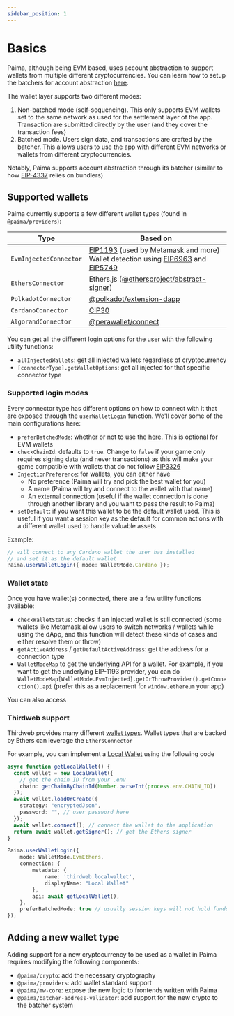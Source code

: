 ```yaml
---
sidebar_position: 1
---
```


# Basics

Paima, although being EVM based, uses account abstraction to support wallets from multiple different cryptocurrencies. You can learn how to setup the batchers for account abstraction [here](../../1-setup/5-paima-bacher.md).

The wallet layer supports two different modes:

1. Non-batched mode (self-sequencing). This only supports EVM wallets set to the same network as used for the settlement layer of the app. Transaction are submitted directly by the user (and they cover the transaction fees)
2. Batched mode. Users sign data, and transactions are crafted by the batcher. This allows users to use the app with different EVM networks or wallets from different cryptocurrencies.

Notably, Paima supports account abstraction through its batcher (similar to how [EIP-4337](https://eips.ethereum.org/EIPS/eip-4337) relies on bundlers)

## Supported wallets

Paima currently supports a few different wallet types (found in `@paima/providers`):

| Type                   | Based on                                                                                                                                                                                                              |
| ---------------------- | --------------------------------------------------------------------------------------------------------------------------------------------------------------------------------------------------------------------- |
| `EvmInjectedConnector` | [EIP1193](https://eips.ethereum.org/EIPS/eip-1193) (used by Metamask and more)<br /> Wallet detection using [EIP6963](https://eips.ethereum.org/EIPS/eip-6963) and [EIP5749](https://eips.ethereum.org/EIPS/eip-5749) |
| `EthersConnector`      | Ethers.js ([@ethersproject/abstract-signer](https://www.npmjs.com/package/@ethersproject/abstract-signer))                                                                                                            |
| `PolkadotConnector`    | [@polkadot/extension-dapp](https://www.npmjs.com/package/@polkadot/extension-dapp)                                                                                                                                    |
| `CardanoConnector`     | [CIP30](https://cips.cardano.org/cips/cip30)                                                                                                                                                                          |
| `AlgorandConnector`    | [@perawallet/connect](https://www.npmjs.com/package/@perawallet/connect)                                                                                                                                              |

You can get all the different login options for the user with the following utility functions:

- `allInjectedWallets`: get all injected wallets regardless of cryptocurrency
- `[connectorType].getWalletOptions`: get all injected for that specific connector type

### Supported login modes

Every connector type has different options on how to connect with it that are exposed through the `userWalletLogin` function. We'll cover some of the main configurations here:

- `preferBatchedMode`: whether or not to use the [here](../../1-setup/5-paima-bacher.md). This is optional for EVM wallets
- `checkChainId`: defaults to `true`. Change to `false` if your game only requires signing data (and never transactions) as this will make your game compatible with wallets that do not follow [EIP3326](https://eips.ethereum.org/EIPS/eip-3326)
- `InjectionPreference`: for wallets, you can either have
    - No preference (Paima will try and pick the best wallet for you)
    - A name (Paima will try and connect to the wallet with that name)
    - An external connection (useful if the wallet connection is done through another library and you want to pass the result to Paima)
- `setDefault`: if you want this wallet to be the default wallet used. This is useful if you want a session key as the default for common actions with a different wallet used to handle valuable assets

Example:
```typescript
// will connect to any Cardano wallet the user has installed
// and set it as the default wallet
Paima.userWalletLogin({ mode: WalletMode.Cardano });
```

### Wallet state

Once you have wallet(s) connected, there are a few utility functions available:

- `checkWalletStatus`: checks if an injected wallet is still connected (some wallets like Metamask allow users to switch networks / wallets while using the dApp, and this function will detect these kinds of cases and either resolve them or throw)
- `getActiveAddress` / `getDefaultActiveAddress`: get the address for a connection type
- `WalletModeMap` to get the underlying API for a wallet. For example, if you want to get the underlying EIP-1193 provider, you can do `WalletModeMap[WalletMode.EvmInjected].getOrThrowProvider().getConnection().api` (prefer this as a replacement for `window.ethereum` your app)

You can also access 
### Thirdweb support

Thirdweb provides many different [wallet types](https://portal.thirdweb.com/wallet/). Wallet types that are backed by Ethers can leverage the `EthersConnector`

For example, you can implement a [Local Wallet](https://portal.thirdweb.com/wallet/local-wallet) using the following code

```typescript
async function getLocalWallet() {
  const wallet = new LocalWallet({
    // get the chain ID from your .env
    chain: getChainByChainId(Number.parseInt(process.env.CHAIN_ID))
  });
  await wallet.loadOrCreate({
    strategy: "encryptedJson",
    password: "", // user password here
  });
  await wallet.connect(); // connect the wallet to the application
  return await wallet.getSigner(); // get the Ethers signer
}

Paima.userWalletLogin({
    mode: WalletMode.EvmEthers,
    connection: {
        metadata: {
            name: 'thirdweb.localwallet',
            displayName: "Local Wallet"
        },
        api: await getLocalWallet(),
    },
    preferBatchedMode: true // usually session keys will not hold funds
});
```

## Adding a new wallet type

Adding support for a new cryptocurrency to be used as a wallet in Paima requires modifying the following components:

- `@paima/crypto`: add the necessary cryptography
- `@paima/providers`: add wallet standard support
- `@paima/mw-core`: expose the new logic to frontends written with Paima
- `@paima/batcher-address-validator`: add support for the new crypto to the batcher system
